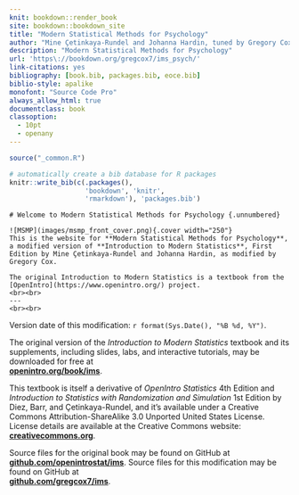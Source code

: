 ```yaml
---
knit: bookdown::render_book
site: bookdown::bookdown_site
title: "Modern Statistical Methods for Psychology"
author: "Mine Çetinkaya-Rundel and Johanna Hardin, tuned by Gregory Cox"
description: "Modern Statistical Methods for Psychology"
url: 'https\://bookdown.org/gregcox7/ims_psych/'
link-citations: yes
bibliography: [book.bib, packages.bib, eoce.bib]
biblio-style: apalike
monofont: "Source Code Pro"
always_allow_html: true
documentclass: book
classoption: 
  - 10pt
  - openany
---
```


```r
source("_common.R")
```

```r
# automatically create a bib database for R packages
knitr::write_bib(c(.packages(), 
                   'bookdown', 'knitr', 
                   'rmarkdown'), 'packages.bib')
```

::: {.welcome}
```asis
# Welcome to Modern Statistical Methods for Psychology {.unnumbered}
```

\chapter*{}

\vfill

```asis
![MSMP](images/msmp_front_cover.png){.cover width="250"}
This is the website for **Modern Statistical Methods for Psychology**, a modified version of **Introduction to Modern Statistics**, First Edition by Mine Çetinkaya-Rundel and Johanna Hardin, as modified by Gregory Cox.

The original Introduction to Modern Statistics is a textbook from the [OpenIntro](https://www.openintro.org/) project.
<br><br>
---
<br><br>
```

Version date of this modification: `r format(Sys.Date(), "%B %d, %Y")`.

The original version of the *Introduction to Modern Statistics* textbook and its supplements, including slides, labs, and interactive tutorials, may be downloaded for free at\
[**openintro.org/book/ims**](http://openintro.org/book/ims).

This textbook is itself a derivative of *OpenIntro Statistics* 4th Edition and *Introduction to Statistics with Randomization and Simulation* 1st Edition by Diez, Barr, and Çetinkaya-Rundel, and it's available under a Creative Commons Attribution-ShareAlike 3.0 Unported United States License.
License details are available at the Creative Commons website:\
[**creativecommons.org**](https://www.openintro.org/go/?id=creativecommons_org&referrer=ims1_pdf).

Source files for the original book may be found on GitHub at\
[**github.com/openintrostat/ims**](https://github.com/openintrostat/ims).
Source files for this modification may be found on GitHub at\
[**github.com/gregcox7/ims**](https://github.com/gregcox7/ims).
:::

